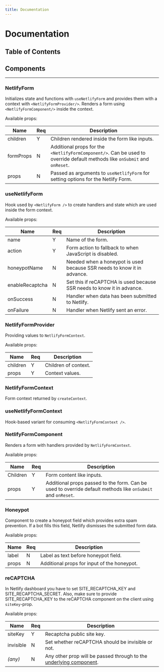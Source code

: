 ```yaml
---
title: Documentation
---
```


# Documentation

## Table of Contents

## Components

---

### NetlifyForm

Initializes state and functions with `useNetlifyForm` and provides them with a context with `<NetlifyFormProvider/>`. Renders a form using `<NetlifyFormComponent/>` inside the context.

Available props:

| Name      | Req | Description                                                                                                                |
| --------- | --- | -------------------------------------------------------------------------------------------------------------------------- |
| children  | Y   | Children rendered inside the form like inputs.                                                                             |
| formProps | N   | Additional props for the `<NetlifyFormComponent/>`. Can be used to override default methods like `onSubmit` and `onReset`. |
| props     | N   | Passed as arguments to `useNetlifyForm` for setting options for the Netlify Form.                                          |

### useNetlifyForm

Hook used by `<NetlifyForm />` to create handlers and state which are used inside the form context.

Available props:

| Name            | Req | Description                                                             |
| --------------- | --- | ----------------------------------------------------------------------- |
| name            | Y   | Name of the form.                                                       |
| action          | Y   | Form action to fallback to when JavaScript is disabled.                 |
| honeypotName    | N   | Needed when a honeypot is used because SSR needs to know it in advance. |
| enableRecaptcha | N   | Set this if reCAPTCHA is used because SSR needs to know it in advance.  |
| onSuccess       | N   | Handler when data has been submitted to Netlify.                        |
| onFailure       | N   | Handler when Netlify sent an error.                                     |

### NetlifyFormProvider

Providing values to `NetlifyFormContext`.

Available props:

| Name     | Req | Description          |
| -------- | --- | -------------------- |
| children | Y   | Children of context. |
| props    | Y   | Context values.      |

### NetlifyFormContext

Form context returned by `createContext`.

### useNetlifyFormContext

Hook-based variant for consuming `<NetlifyFormContext />`.

### NetlifyFormComponent

Renders a form with handlers provided by `NetlifyFormContext`.

Available props:

| Name     | Req | Description                                                                                                 |
| -------- | --- | ----------------------------------------------------------------------------------------------------------- |
| Children | Y   | Form content like inputs.                                                                                   |
| props    | Y   | Additional props passed to the form. Can be used to override default methods like `onSubmit` and `onReset`. |

### Honeypot

Component to create a honeypot field which provides extra spam prevention. If a bot fills this field, Netlify dismisses the submitted form data.

Available props:

| Name  | Req | Description                                 |
| ----- | --- | ------------------------------------------- |
| label | N   | Label as text before honeypot field.        |
| props | N   | Additional props for input of the honeypot. |

### reCAPTCHA

In Netlify dashboard you have to set SITE_RECAPTCHA_KEY and SITE_RECAPTCHA_SECRET. Also, make sure to provide SITE_RECAPTCHA_KEY to the reCAPTCHA component on the client using `siteKey`-prop.

Available props:

| Name      | Req | Description                                                                                                                                |
| --------- | --- | ------------------------------------------------------------------------------------------------------------------------------------------ |
| siteKey   | Y   | Recaptcha public site key.                                                                                                                 |
| invisible | N   | Set whether reCAPTCHA should be invisible or not.                                                                                          |
| _(any)_   | N   | Any other prop will be passed through to the [underlying component](https://www.npmjs.com/package/react-google-recaptcha#component-props). |
